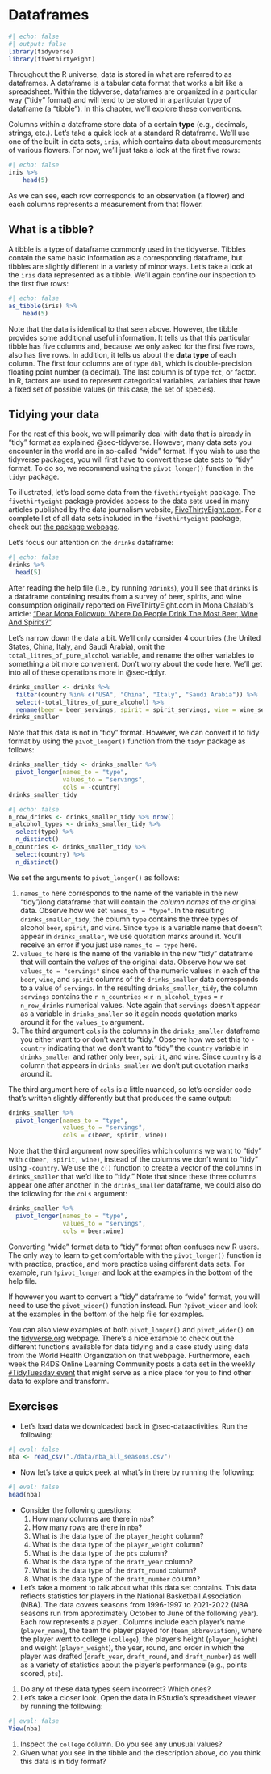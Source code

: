 # Dataframes {#sec-dataframes}

```r
#| echo: false
#| output: false
library(tidyverse)
library(fivethirtyeight)
```

Throughout the R universe, data is stored in what are referred to as dataframes.  A dataframe is a tabular data format that works a bit like a spreadsheet.  Within the tidyverse, dataframes are organized in a particular way ("tidy" format) and will tend to be stored in a particular type of dataframe (a "tibble").  In this chapter, we'll explore these conventions.

Columns within a dataframe store data of a certain **type** (e.g., decimals, strings, etc.).  Let's take a quick look at a standard R dataframe.  We'll use one of the built-in data sets, `iris`, which contains data about measurements of various flowers.  For now, we'll just take a look at the first five rows:

```r
#| echo: false
iris %>%
    head(5)
```

As we can see, each row corresponds to an observation (a flower) and each columns represents a measurement from that flower.

## What is a tibble?

A tibble is a type of dataframe commonly used in the tidyverse. Tibbles contain the same basic information as a corresponding dataframe, but tibbles are slightly different in a variety of minor ways.  Let's take a look at the `iris` data represented as a tibble.  We'll again confine our inspection to the first five rows:

```r
#| echo: false
as_tibble(iris) %>%
    head(5)
```

Note that the data is identical to that seen above.  However, the tibble provides some additional useful information.  It tells us that this particular tibble has five columns and, because we only asked for the first five rows, also has five rows.  In addition, it tells us about the **data type** of each column.  The first four columns are of type `dbl`, which is double-precision floating point number (a decimal).  The last column is of type `fct`, or factor.  In R, factors are used to represent categorical variables, variables that have a fixed set of possible values (in this case, the set of species).



## Tidying your data

For the rest of this book, we will primarily deal with data that is already in "tidy" format as explained @sec-tidyverse. However, many data sets you encounter in the world are in so-called "wide" format.  If you wish to use the tidyverse packages, you will first have to convert these date sets to "tidy" format. To do so, we recommend using the `pivot_longer()` function in the `tidyr` package.

To illustrated, let's load some data from the `fivethirtyeight` package. The `fivethirtyeight` package provides access to the data sets used in many articles published by the data journalism website, [FiveThirtyEight.com](https://fivethirtyeight.com/). For a complete list of all data sets included in the `fivethirtyeight` package, check out [the package webpage](https://fivethirtyeight-r.netlify.app/articles/fivethirtyeight.html).

Let's focus our attention on the `drinks` dataframe:

```r
#| echo: false
drinks %>%
  head(5)
```

After reading the help file (i.e., by running `?drinks`), you'll see that `drinks` is a dataframe containing results from a survey of beer, spirits, and wine consumption originally reported on FiveThirtyEight.com in Mona Chalabi's article: ["Dear Mona Followup: Where Do People Drink The Most Beer, Wine And Spirits?"](https://fivethirtyeight.com/features/dear-mona-followup-where-do-people-drink-the-most-beer-wine-and-spirits/).

Let's narrow down the data a bit.  We'll only consider 4 countries (the United States, China, Italy, and Saudi Arabia), omit the `total_litres_of_pure_alcohol` variable, and rename the other variables to something a bit more convenient.  Don't worry about the code here.  We'll get into all of these operations more in @sec-dplyr.

```r
drinks_smaller <- drinks %>% 
  filter(country %in% c("USA", "China", "Italy", "Saudi Arabia")) %>% 
  select(-total_litres_of_pure_alcohol) %>% 
  rename(beer = beer_servings, spirit = spirit_servings, wine = wine_servings)
drinks_smaller
```

Note that this data is not in "tidy" format.  However, we can convert it to tidy format by using the `pivot_longer()` function from the `tidyr` package as follows:

```r
drinks_smaller_tidy <- drinks_smaller %>% 
  pivot_longer(names_to = "type", 
               values_to = "servings", 
               cols = -country)
drinks_smaller_tidy
```

```r
#| echo: false
n_row_drinks <- drinks_smaller_tidy %>% nrow()
n_alcohol_types <- drinks_smaller_tidy %>%
  select(type) %>%
  n_distinct()
n_countries <- drinks_smaller_tidy %>%
  select(country) %>%
  n_distinct()
```

We set the arguments to `pivot_longer()` as follows:

1. `names_to` here corresponds to the name of the variable in the new "tidy"/long dataframe that will contain the *column names* of the original data. Observe how we set `names_to = "type"`. In the resulting `drinks_smaller_tidy`, the column `type` contains the three types of alcohol `beer`, `spirit`, and `wine`. Since `type` is a variable name that doesn't appear in `drinks_smaller`, we use quotation marks around it. You'll receive an error if you just use `names_to = type` here.
1. `values_to` here is the name of the variable in the new "tidy" dataframe that will contain the *values* of the original data. Observe how we set `values_to = "servings"` since each of the numeric values in each of the `beer`, `wine`, and `spirit` columns of the `drinks_smaller` data corresponds to a value of `servings`. In the resulting `drinks_smaller_tidy`, the column `servings` contains the `r n_countries` $\times$ `r n_alcohol_types` = `r n_row_drinks` numerical values. Note again that `servings` doesn't appear as a variable in `drinks_smaller` so it again needs quotation marks around it for the `values_to` argument.
1. The third argument `cols` is the columns in the `drinks_smaller` dataframe you either want to or don't want to "tidy." Observe how we set this to `-country` indicating that we don't want to "tidy" the `country` variable in `drinks_smaller` and rather only `beer`, `spirit`, and `wine`. Since `country` is a column that appears in `drinks_smaller` we don't put quotation marks around it.

The third argument here of `cols` is a little nuanced, so let's consider code that's written slightly differently but that produces the same output: 

```r
drinks_smaller %>% 
  pivot_longer(names_to = "type", 
               values_to = "servings", 
               cols = c(beer, spirit, wine))
```

Note that the third argument now specifies which columns we want to "tidy" with `c(beer, spirit, wine)`, instead of the columns we don't want to "tidy" using `-country`. We use the `c()` function to create a vector of the columns in `drinks_smaller` that we'd like to "tidy." Note that since these three columns appear one after another in the `drinks_smaller` dataframe, we could also do the following for the `cols` argument:

```r
drinks_smaller %>% 
  pivot_longer(names_to = "type", 
               values_to = "servings", 
               cols = beer:wine)
```


Converting "wide" format data to "tidy" format often confuses new R users. The only way to learn to get comfortable with the `pivot_longer()` function is with practice, practice, and more practice using different data sets. For example, run `?pivot_longer` and look at the examples in the bottom of the help file.

If however you want to convert a "tidy" dataframe to "wide" format, you will need to use the `pivot_wider()` function instead. Run `?pivot_wider` and look at the examples in the bottom of the help file for examples.

You can also view examples of both `pivot_longer()` and `pivot_wider()` on the [tidyverse.org](https://tidyr.tidyverse.org/dev/articles/pivot.html#pew) webpage. There's a nice example to check out the different functions available for data tidying and a case study using data from the World Health Organization on that webpage. Furthermore, each week the R4DS Online Learning Community posts a data set in the weekly [`#`TidyTuesday event](https://github.com/rfordatascience/tidytuesday) that might serve as a nice place for you to find other data to explore and transform. 


## Exercises {#sec-tibblesactivities}

- Let's load data we downloaded back in @sec-dataactivities. Run the following:

```r
#| eval: false
nba <- read_csv("./data/nba_all_seasons.csv")
```

- Now let's take a quick peek at what's in there by running the following:

```r
#| eval: false
head(nba)
```

- Consider the following questions:
    1. How many columns are there in `nba`?
    1. How many rows are there in `nba`?
    1. What is the data type of the `player_height` column?
    1. What is the data type of the `player_weight` column?
    1. What is the data type of the `pts` column?
    1. What is the data type of the `draft_year` column?
    1. What is the data type of the `draft_round` column?
    1. What is the data type of the `draft_number` column?

- Let's take a moment to talk about what this data set contains. This data reflects statistics for players in the National Basketball Association (NBA).  The data covers seasons from 1996-1997 to 2021-2022 (NBA seasons run from approximately October to June of the following year). Each row represents a player .  Columns include each player's name (`player_name`), the team the player played for (`team_abbreviation`), where the player went to college (`college`), the player's height (`player_height`) and weight (`player_weight`), the year, round, and order in which the player was drafted (`draft_year`, `draft_round`, and `draft_number`) as well as a variety of statistics about the player's performance (e.g., points scored, `pts`). 

1. Do any of these data types seem incorrect? Which ones?
1. Let's take a closer look.  Open the data in RStudio's spreadsheet viewer by running the following:

```r
#| eval: false
View(nba)
```

1. Inspect the `college` column. Do you see any unusual values?
1. Given what you see in the tibble and the description above, do you think this data is in tidy format?